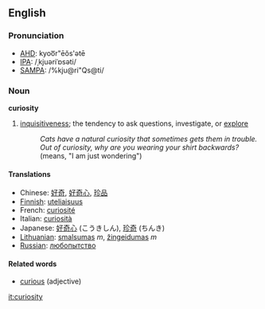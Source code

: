 ==English==
===Pronunciation===
*[[w:AHD|AHD]]: kyoo͞r"ēŏs'ətē
*[[w:IPA|IPA]]: /ˌkjuəriˈɒsəti/
*[[w:SAMPA|SAMPA]]: /%kju@ri"Qs@ti/

===Noun===
'''curiosity'''

#[[inquisitive]]ness; the tendency to ask questions, investigate, or [[explore]]
#:''Cats have a natural curiosity that sometimes gets them in trouble.''
#:''Out of curiosity, why are you wearing your shirt backwards?'' (means, "I am just wondering")

====Translations====
*Chinese: [[好奇]], [[好奇心]], [[珍品]]
*[[Finnish]]: [[uteliaisuus]]
*French: [[curiosité]]
*Italian: [[curiosità]]
*Japanese: [[好奇心]] (こうきしん), [[珍奇]] (ちんき)
*[[Lithuanian]]: [[smalsumas]] ''m'', [[žingeidumas]] ''m''
*[[Russian]]: [[любопытство]]

====Related words====
*[[curious]] (adjective)

[[it:curiosity]]